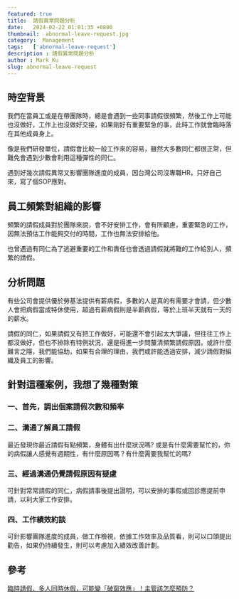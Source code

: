 ```yaml
---
featured: true
title:  請假異常問題分析
date:   2024-02-22 01:01:35 +0800
thumbnail:  abnormal-leave-request.jpg
category:  Management
tags:   ['abnormal-leave-request']
description : 請假異常問題分析
author : Mark Ku
slug: abnormal-leave-request
---
```


## 時空背景
我們在當員工或是在帶團隊時，總是會遇到一些同事請假很頻繁，然後工作上可能也沒做好，工作上也沒做好交接，如果剛好有重要緊急的事，此時工作就會臨時落在其他成員身上。  

像是我們研發單位，請假會比較一般工作來的容易，雖然大多數同仁都很正常，但難免會遇到少數會利用這種彈性的同仁。  

遇到好幾次請假異常又影響團隊進度的成員，因台灣公司沒專職HR，只好自己來，寫了個SOP應對。

## 員工頻繁對組織的影響
頻繁的請假成員對於團隊來說，會不好安排工作，會有所顧慮，重要緊急的工作，因無法預估工作能夠交付的時間，工作也無法安排給他。

也曾遇過有同仁為了逃避重要的工作和責任也會透過請假就將難的工作給別人，頻繁的請假。  

## 分析問題
有些公司會提供優於勞基法提供有薪病假，多數的人是真的有需要才會請，但少數人會把病假當成特休使用，超過有薪病假則是半薪病假，等於上班半天就有一天的的薪水。  

請假的同仁，如果請假又有把工作做好，可能還不會引起太大爭議，但往往工作上都沒做好，但也不排除有特例狀況，還是得進一步問釐清頻繁請假原因，或許什麼難言之隱，我們能協助，如果有合理的理由，我們或許能透過安排，減少請假對組織及員工的影響。

## 針對這種案例，我想了幾種對策
### 一、首先，調出個案請假次數和頻率

### 二、溝通了解員工請假
最近發現你最近請假有點頻繁，身體有出什麼狀況嗎? 或是有什麼需要幫忙的，你的病假讓人感覺有週期性，有什麼原因嗎？有什麼需要我幫忙的嗎?　

### 三、經過溝通仍覺請假原因有疑慮
可針對常常請假的同仁，病假請事後提出證明，可以安排的事假或回診應提前申請，以利大家工作安排。

### 四、工作績效約談
可針影響團隊進度的成員，做工作檢視，依據工作效率及品質看，則可以口頭提出勸告，如果仍持續發生，則可以考慮加入績效改善計劃。

## 參考
[臨時請假、多人同時休假，可能變「破窗效應」！主管該怎麼預防？](https://www.businessweekly.com.tw/management/blog/3009395)
